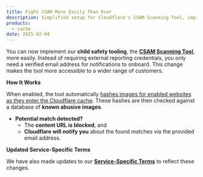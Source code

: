 ```yaml
---
title: Fight CSAM More Easily Than Ever
description: Simplified setup for Cloudflare's CSAM Scanning Tool, improving child safety protections for websites.
products:
  - cache
date: 2025-02-04
---
```


You can now implement our **child safety tooling**, the **[CSAM Scanning Tool](/cache/reference/csam-scanning/)**, more easily. Instead of requiring external reporting credentials, you only need a verified email address for notifications to onboard. This change makes the tool more accessible to a wider range of customers.

**How It Works**

When enabled, the tool automatically [hashes images for enabled websites as they enter the Cloudflare cache](https://blog.cloudflare.com/the-csam-scanning-tool/). These hashes are then checked against a database of **known abusive images**.

- **Potential match detected?**
  - The **content URL is blocked**, and
  - **Cloudflare will notify you** about the found matches via the provided email address.

**Updated Service-Specific Terms**

We have also made updates to our **[Service-Specific Terms](https://www.cloudflare.com/service-specific-terms-application-services/#csam-scanning-tool-terms)** to reflect these changes.

